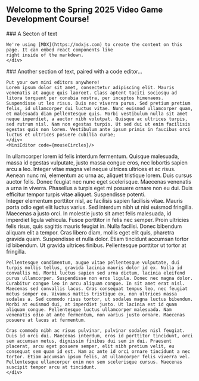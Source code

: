 
## Welcome to the Spring 2025 Video Game Development Course!

<div className='section'>
    <div className='writingSection'>
    ### A Secton of text

    We're using [MDX](https://mdxjs.com) to create the content on this page. It can embed react components like 
    right inside of the markdown.
    </div>
</div>

<div className='section'>
    <div className='writingSection'>
    ### Another section of text, paired with a code editor...

    Put your own mini editors anywhere!
    Lorem ipsum dolor sit amet, consectetur adipiscing elit. Mauris venenatis at augue quis laoreet. Class aptent taciti sociosqu ad litora torquent per conubia nostra, per inceptos himenaeos. Suspendisse ut leo risus. Duis nec viverra purus. Sed pretium pretium felis, id ullamcorper dui luctus vitae. Nunc euismod ullamcorper quam, et malesuada diam pellentesque quis. Morbi vestibulum nulla sit amet neque imperdiet, a auctor nibh volutpat. Quisque ac ultrices turpis, sed rutrum nisl. Nam non egestas turpis. Ut sed dui ut enim facilisis egestas quis non lorem. Vestibulum ante ipsum primis in faucibus orci luctus et ultrices posuere cubilia curae;
    </div>
    <MiniEditor code={mouseCircles}/>
</div>

<div className='section'>
    <div className='writingSection'>
    In ullamcorper lorem id felis interdum fermentum. Quisque malesuada, massa id egestas vulputate, justo massa congue eros, nec lobortis sapien arcu a leo. Integer vitae magna vel neque ultrices ultrices et ac risus. Aenean nunc mi, elementum ac urna ac, aliquet tristique lorem. Duis cursus auctor felis. Donec feugiat nec nunc eget scelerisque. Maecenas venenatis a urna in viverra. Phasellus a turpis eget mi posuere ornare non eu dui. Duis efficitur tempor turpis vitae aliquet. Suspendisse potenti.
    </div>
</div>

<div className='section'>
    <div className='writingSection'>
    Integer elementum porttitor nisl, ac facilisis sapien facilisis vitae. Mauris porta odio eget elit luctus varius. Sed interdum nibh ut nisi euismod fringilla. Maecenas a justo orci. In molestie justo sit amet felis malesuada, id imperdiet ligula vehicula. Fusce porttitor in felis nec semper. Proin ultricies felis risus, quis sagittis mauris feugiat in. Nulla facilisi. Donec bibendum aliquam elit a tempor. Cras libero diam, mollis eget elit quis, pharetra gravida quam. Suspendisse et nulla dolor. Etiam tincidunt accumsan tortor id bibendum. Ut gravida ultrices finibus. Pellentesque porttitor ut tortor at fringilla.

    Pellentesque condimentum, augue vitae pellentesque vulputate, dui turpis mollis tellus, gravida lacinia mauris dolor id ex. Nulla id convallis mi. Morbi luctus sapien sed urna dictum, lacinia eleifend purus ullamcorper. Suspendisse non eros ligula. Donec nec magna dolor. Curabitur congue leo in arcu aliquam congue. In sit amet erat nisl. Maecenas sed convallis lacus. Cras consequat tempus leo, nec feugiat metus semper eu. Vivamus mattis tristique ex, non ultrices massa sodales a. Sed commodo risus tortor, ut sodales magna luctus bibendum. Morbi at euismod dui, at imperdiet justo. Ut lacinia est id quam aliquam congue. Pellentesque luctus ullamcorper malesuada. Nam venenatis odio at ante fermentum, non varius justo ornare. Maecenas posuere at lacus at fermentum.

    Cras commodo nibh ac risus pulvinar, pulvinar sodales nisl feugiat. Duis id orci dui. Maecenas interdum, eros id porttitor tincidunt, orci sem accumsan metus, dignissim finibus dui sem in dui. Praesent placerat, arcu eget posuere semper, elit nibh pretium velit, eu consequat sem quam id est. Nam ac ante id orci ornare tincidunt a nec tortor. Etiam accumsan ipsum felis, at ullamcorper felis viverra vel. Pellentesque ullamcorper enim non sem scelerisque cursus. Maecenas suscipit tempor arcu at tincidunt.
    </div>
</div>
